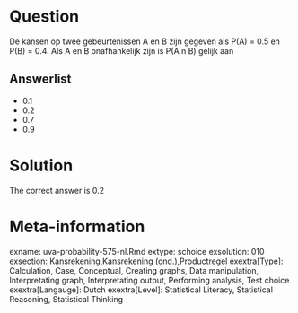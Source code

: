 Question
========

De kansen op twee gebeurtenissen A en B zijn gegeven als P(A) = 0.5 en P(B) = 0.4. Als A en B onafhankelijk zijn is P(A n B) gelijk aan 

Answerlist
----------
* 0.1
* 0.2
* 0.7
* 0.9

Solution
========

The correct answer is  0.2 

Meta-information
================
exname: uva-probability-575-nl.Rmd 
extype: schoice 
exsolution: 010 
exsection: Kansrekening,Kansrekening (ond.),Productregel 
exextra[Type]: Calculation, Case, Conceptual, Creating graphs, Data manipulation, Interpretating graph, Interpretating output, Performing analysis, Test choice 
exextra[Langauge]: Dutch 
exextra[Level]: Statistical Literacy, Statistical Reasoning, Statistical Thinking 
